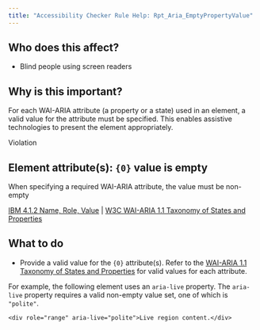 ```yaml
---
title: "Accessibility Checker Rule Help: Rpt_Aria_EmptyPropertyValue"
---
```


<div className="toolHelp">
<Row>
<Column colLg={5} colMd={3} colSm={4} className="toolLeft">

## Who does this affect?

 * Blind people using screen readers

## Why is this important?

For each WAI-ARIA attribute (a property or a state) used in an element, a valid value for the attribute must be specified. This enables assistive technologies to present the element appropriately.

</Column>
<Column colLg={11} colMd={5} colSm={4} className="toolMain">

<div id="locLevel" className="level-violation">Violation</div>

## Element attribute(s): `{0}` value is empty
When specifying a required WAI-ARIA attribute, the value must be non-empty

[IBM 4.1.2 Name, Role, Value](http://www.ibm.com/able/guidelines/ci162/name_role_value.html) | [W3C WAI-ARIA 1.1 Taxonomy of States and Properties](https://www.w3.org/TR/wai-aria-1.1/#state_prop_taxonomy)

<div id="locSnippet"></div>

## What to do

 * Provide a valid value for the `{0}` attribute(s). Refer to the [WAI-ARIA 1.1 Taxonomy of States and Properties](https://www.w3.org/TR/wai-aria-1.1/#state_prop_taxonomy) for valid values for each attribute.

For example, the following element uses an `aria-live` property. The `aria-live` property requires a valid non-empty value set, one of which is `"polite"`.

```
<div role="range" aria-live="polite">Live region content.</div>
```

</Column>
</Row>
</div>
